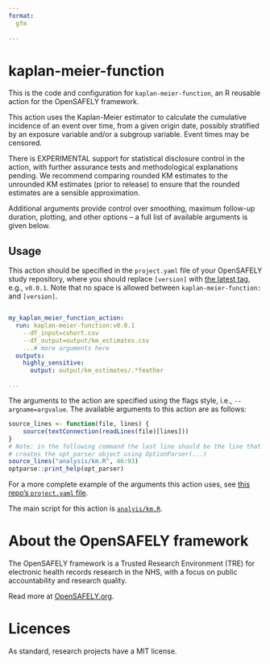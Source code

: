 ```yaml
---
format:
  gfm
  
---
```


<!-- README.md is generated from the README.qmd file. 
Please edit that file and re-render in R `....` -->


# kaplan-meier-function

This is the code and configuration for `kaplan-meier-function`, an R reusable action for the OpenSAFELY framework.

This action uses the Kaplan-Meier estimator to calculate the cumulative incidence of an event over time, from a given origin date, possibly stratified by an exposure variable and/or a subgroup variable. Event times may be censored. 

There is EXPERIMENTAL support for statistical disclosure control in the action, with further assurance tests and methodological explanations pending. 
We recommend comparing rounded KM estimates to the unrounded KM estimates (prior to release) to ensure that the rounded estimates are a sensible approximation. 

Additional arguments provide control over smoothing, maximum follow-up duration, plotting, and other options -- a full list of available arguments is given below.


## Usage

This action should be specified in the `project.yaml` file of your OpenSAFELY study repository, where you should replace `[version]`
with [the latest tag](https://github.com/opensafely-actions/kaplan-meier-function/tags),
e.g., `v0.0.1`. Note that no space is allowed between `kaplan-meier-function:` and `[version]`.


```yaml

my_kaplan_meier_function_action:
  run: kaplan-meier-function:v0.0.1
    --df_input=cohort.csv
    --df_output=output/km_estimates.csv
    ...# more arguments here
  outputs:
    highly_sensitive:
      output: output/km_estimates/.*feather

...
```

The arguments to the action are specified using the flags style, i.e., `--argname=argvalue`. The available arguments to this action are as follows:

```r
source_lines <- function(file, lines) {
    source(textConnection(readLines(file)[lines]))
}
# Note: in the following command the last line should be the line that
# creates the opt_parser object using OptionParser(...)
source_lines("analysis/km.R", 46:93)
optparse::print_help(opt_parser)
```

For a more complete example of the arguments this action uses, see [this repo's `project.yaml` file](./project.yaml).

The main script for this action is [`analyis/km.R`](./analysis/km.R).


# About the OpenSAFELY framework

The OpenSAFELY framework is a Trusted Research Environment (TRE) for electronic
health records research in the NHS, with a focus on public accountability and
research quality.

Read more at [OpenSAFELY.org](https://opensafely.org).

# Licences

As standard, research projects have a MIT license.
